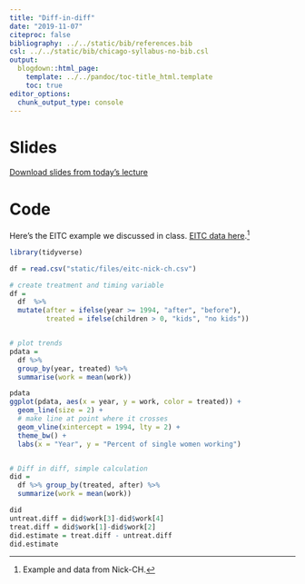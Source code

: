 ```yaml
---
title: "Diff-in-diff"
date: "2019-11-07"
citeproc: false
bibliography: ../../static/bib/references.bib
csl: ../../static/bib/chicago-syllabus-no-bib.csl
output:
  blogdown::html_page:
    template: ../../pandoc/toc-title_html.template
    toc: true
editor_options: 
  chunk_output_type: console
---
```


# Slides


[Download slides from today's lecture](/images/slides/19-diff-in-diff.pdf)


# Code


Here's the EITC example we discussed in class. [EITC data here](/files/eitc-nick-ch.csv).^[Example and data from Nick-CH.]


```r
library(tidyverse)

df = read.csv("static/files/eitc-nick-ch.csv")

# create treatment and timing variable
df = 
  df  %>%
  mutate(after = ifelse(year >= 1994, "after", "before"),
         treated = ifelse(children > 0, "kids", "no kids"))


# plot trends
pdata = 
  df %>% 
  group_by(year, treated) %>% 
  summarise(work = mean(work))

pdata
ggplot(pdata, aes(x = year, y = work, color = treated)) + 
  geom_line(size = 2) + 
  # make line at point where it crosses
  geom_vline(xintercept = 1994, lty = 2) + 
  theme_bw() + 
  labs(x = "Year", y = "Percent of single women working")


# Diff in diff, simple calculation
did = 
  df %>% group_by(treated, after) %>% 
  summarize(work = mean(work))

did
untreat.diff = did$work[3]-did$work[4]
treat.diff = did$work[1]-did$work[2]
did.estimate = treat.diff - untreat.diff
did.estimate
```